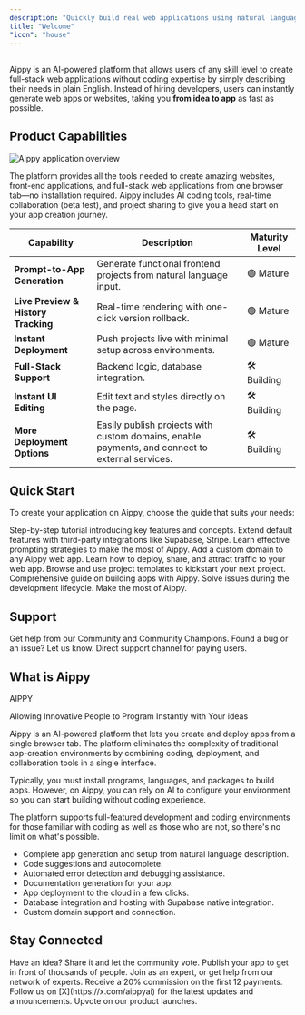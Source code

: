 ```yaml
---
description: "Quickly build real web applications using natural language with Aippy"
title: "Welcome"
"icon": "house"
---
```


## 


Aippy is an AI-powered platform that allows users of any skill level to create full-stack web applications without coding expertise by simply describing their needs in plain English. Instead of hiring developers, users can instantly generate web apps or websites, taking you **from idea to app** as fast as possible.

## Product Capabilities

![Aippy application overview](/images/aippy_home.png)

The platform provides all the tools needed to create amazing websites, front-end applications, and full-stack web applications from one browser tab—no installation required. Aippy includes AI coding tools, real-time collaboration (beta test), and project sharing to give you a head start on your app creation journey.

| Capability                    | Description                                                                 | Maturity Level    |
|------------------------------|-----------------------------------------------------------------------------|-------------------|
| **Prompt-to-App Generation** | Generate functional frontend projects from natural language input.          | 🟢 Mature          |
| **Live Preview & History Tracking** | Real-time rendering with one-click version rollback.                | 🟢 Mature          |
| **Instant Deployment**       | Push projects live with minimal setup across environments.                  | 🟢 Mature          |
| **Full-Stack Support**       | Backend logic, database integration.                                        | 🛠️ Building         |
| **Instant UI Editing**       | Edit text and styles directly on the page.                                  | 🛠️ Building         |
| **More Deployment Options**  | Easily publish projects with custom domains, enable payments, and connect to external services. | 🛠️ Building         |


## Quick Start

To create your application on Aippy, choose the guide that suits your needs:

<CardGroup cols="2">
  <Card title="Getting Started Guide" icon="stairs" href="/user-guides/quickstart">
    Step-by-step tutorial introducing key features and concepts.
  </Card>
  <Card title="Integrations" icon="link" href="/integrations">
    Extend default features with third-party integrations like Supabase, Stripe.
  </Card>
  <Card title="Prompt Engineering" icon="robot" href="/tips-tricks/prompting">
    Learn effective prompting strategies to make the most of Aippy.
  </Card>
  <Card title="Custom Domain" icon="earth-europe" href="/tips-tricks/custom-domain">
    Add a custom domain to any Aippy web app.
  </Card>
  <Card title="Deployment" icon="address-card" href="/features/deploy">
    Learn how to deploy, share, and attract traffic to your web app.
  </Card>
  <Card title="Templates" icon="copy" href="https://aippy.ai/templates">
    Browse and use project templates to kickstart your next project.
  </Card>
  <Card title="Tutorials" icon="video" href="/user-guides/video-tutorials">
    Comprehensive guide on building apps with Aippy.
  </Card>
  <Card title="Troubleshooting" icon="toolbox" href="/tips-tricks/troubleshooting">
    Solve issues during the development lifecycle.
  </Card>
  <Card title="Best Practices" icon="dumbbell" href="/user-guides/best-practice">
    Make the most of Aippy.
  </Card>
</CardGroup>

## Support

<CardGroup cols="2">
  <Card title="Community Support" icon="discord" href="https://discord.gg/keESZDHq ">
    Get help from our Community and Community Champions.
  </Card>
  <Card title="Issues" icon="bug" href="https://feedback.aippy.ai/">
    Found a bug or an issue? Let us know.
  </Card>
  <Card title="Priority Support" icon="headset" href="https://aippy.ai/support">
    Direct support channel for paying users.
  </Card>
</CardGroup>

## What is Aippy

<Tip>
  AIPPY

  Allowing Innovative People to Program Instantly with Your ideas
</Tip>

Aippy is an AI-powered platform that lets you create and deploy apps from a single browser tab. The platform eliminates the complexity of traditional app-creation environments by combining coding, deployment, and collaboration tools in a single interface.

Typically, you must install programs, languages, and packages to build apps. However, on Aippy, you can rely on AI to configure your environment so you can start building without coding experience.

The platform supports full-featured development and coding environments for those familiar with coding as well as those who are not, so there's no limit on what's possible.

- Complete app generation and setup from natural language description.
- Code suggestions and autocomplete.
- Automated error detection and debugging assistance.
- Documentation generation for your app.
- App deployment to the cloud in a few clicks.
- Database integration and hosting with Supabase native integration.
- Custom domain support and connection.

## Stay Connected

<CardGroup cols="2">
  <Card title="Feature requests" icon="bell-concierge" iconType="regular" href="https://feedback.aippy.ai/">
    Have an idea? Share it and let the community vote.
  </Card>
  <Card title="Launched" icon="rocket" href="https://launched.aippy.ai/">
    Publish your app to get in front of thousands of people.
  </Card>
  <Card title="Partner program" icon="handshake" href="https://aippy.dev/partners">
    Join as an expert, or get help from our network of experts.
  </Card>
  <Card title="Affiliate program" icon="earth-americas" href="https://aippy.ai/affiliates">
    Receive a 20% commission on the first 12 payments.
  </Card>
  <Card title="Follow on X" icon="x" href="https://x.com/aippyai">
    Follow us on [X](https://x.com/aippyai) for the latest updates and announcements.
  </Card>
  <Card title="Product Hunt" icon="product-hunt" href="https://www.producthunt.com/p/aippy">
    Upvote on our product launches.
  </Card>
</CardGroup>

